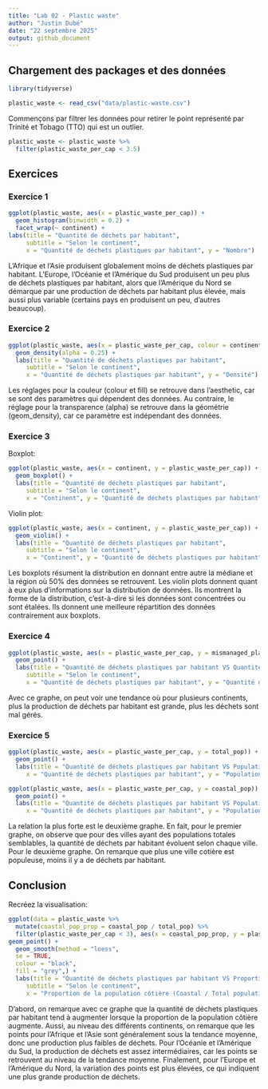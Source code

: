 ```yaml
---
title: "Lab 02 - Plastic waste"
author: "Justin Dubé"
date: "22 septembre 2025"
output: github_document
---
```


## Chargement des packages et des données

```r
library(tidyverse) 
```

```r
plastic_waste <- read_csv("data/plastic-waste.csv")
```

Commençons par filtrer les données pour retirer le point représenté par Trinité et Tobago (TTO) qui est un outlier.

```r
plastic_waste <- plastic_waste %>%
  filter(plastic_waste_per_cap < 3.5)
```


## Exercices

### Exercice 1

```r
ggplot(plastic_waste, aes(x = plastic_waste_per_cap)) +
  geom_histogram(binwidth = 0.2) +
  facet_wrap(~ continent) +
labs(title = "Quantité de déchets par habitant",
     subtitle = "Selon le continent",
     x = "Quantité de déchets plastiques par habitant", y = "Nombre")
```

L'Afrique et l'Asie produisent globalement moins de déchets plastiques par habitant. L'Europe, l'Océanie et l'Amérique du Sud produisent un peu plus de déchets plastiques par habitant, alors que l'Amérique du Nord se démarque par une production de déchets par habitant plus élevée, mais aussi plus variable (certains pays en produisent un peu, d'autres beaucoup).

### Exercice 2

```r
ggplot(plastic_waste, aes(x = plastic_waste_per_cap, colour = continent, fill = continent)) +
  geom_density(alpha = 0.25) +
  labs(title = "Quantité de déchets plastiques par habitant",
     subtitle = "Selon le continent",
     x = "Quantité de déchets plastiques par habitant", y = "Densité")
```

Les réglages pour la couleur (colour et fill) se retrouve dans l'aesthetic, car se sont des paramètres qui dépendent des données. Au contraire, le réglage pour la transparence (alpha) se retrouve dans la géométrie (geom_density), car ce paramètre est indépendant des données.

### Exercice 3

Boxplot:

```r
ggplot(plastic_waste, aes(x = continent, y = plastic_waste_per_cap)) +
  geom_boxplot() +
  labs(title = "Quantité de déchets plastiques par habitant",
     subtitle = "Selon le continent",
     x = "Continent", y = "Quantité de déchets plastiques par habitant")
```

Violin plot:

```r
ggplot(plastic_waste, aes(x = continent, y = plastic_waste_per_cap)) +
  geom_violin() +
  labs(title = "Quantité de déchets plastiques par habitant",
     subtitle = "Selon le continent",
     x = "Continent", y = "Quantité de déchets plastiques par habitant")
```

Les boxplots résument la distribution en donnant entre autre la médiane et la région où 50% des données se retrouvent. Les violin plots donnent quant à eux plus d'informations sur la distribution de données. Ils montrent la forme de la distribution, c'est-à-dire si les données sont concentrées ou sont étalées. Ils donnent une meilleure répartition des données contrairement aux boxplots.

### Exercice 4


```r
ggplot(plastic_waste, aes(x = plastic_waste_per_cap, y = mismanaged_plastic_waste_per_cap, colour = continent)) +
  geom_point() +
  labs(title = "Quantité de déchets plastiques par habitant VS Quantité de déchets plastiques non gérés",
     subtitle = "Selon le continent",
     x = "Quantité de déchets plastiques par habitant", y = "Quantité de déchets plastiques non gérés par habitant", colour = "Continent")
```

Avec ce graphe, on peut voir une tendance où pour plusieurs continents, plus la production de déchets par habitant est grande, plus les déchets sont mal gérés.

### Exercice 5


```r
ggplot(plastic_waste, aes(x = plastic_waste_per_cap, y = total_pop)) +
  geom_point() +
  labs(title = "Quantité de déchets plastiques par habitant VS Population totale",
     x = "Quantité de déchets plastiques par habitant", y = "Population totale")
```

```r
ggplot(plastic_waste, aes(x = plastic_waste_per_cap, y = coastal_pop)) +
  geom_point() +
  labs(title = "Quantité de déchets plastiques par habitant VS Population côtière",
     x = "Quantité de déchets plastiques par habitant", y = "Population côtière")
```

La relation la plus forte est le deuxième graphe. En fait, pour le premier graphe, on observe que pour des villes ayant des populations totales semblables, la quantité de déchets par habitant évoluent selon chaque ville. Pour le deuxième graphe. On remarque que plus une ville cotière est populeuse, moins il y a de déchets par habitant.

## Conclusion

Recréez la visualisation:

```r
ggplot(data = plastic_waste %>% 
  mutate(coastal_pop_prop = coastal_pop / total_pop) %>%
  filter(plastic_waste_per_cap < 3), aes(x = coastal_pop_prop, y = plastic_waste_per_cap, colour = continent)) +
geom_point() +
  geom_smooth(method = "loess",
  se = TRUE,
  colour = "black",
  fill = "grey",) +
  labs(title = "Quantité de déchets plastiques par habitant VS Proportion de la population côtière",
     subtitle = "Selon le continent",
     x = "Proportion de la population côtière (Coastal / Total population)", y = "Quantité de déchets plastiques par habitant", color = "Continent")
```

D'abord, on remarque avec ce graphe que la quantité de déchets plastiques par habitant tend à augmenter lorsque la proportion de la population côtière augmente. Aussi, au niveau des différents continents, on remarque que les points pour l'Afrique et l'Asie sont généralement sous la tendance moyenne, donc une production plus faibles de déchets. Pour l'Océanie et l'Amérique du Sud, la production de déchets est assez intermédiaires, car les points se retrouvent au niveau de la tendance moyenne. Finalement, pour l'Europe et l'Amérique du Nord, la variation des points est plus élevées, ce qui indiquent une plus grande production de déchets.